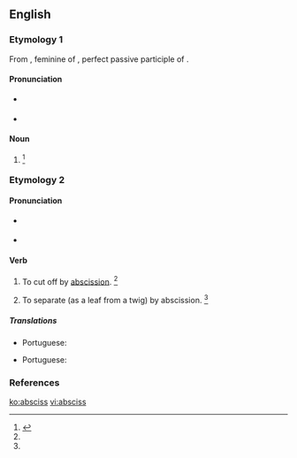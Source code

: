 ==English==

===Etymology 1===
From {{etyl|la|en}} {{m|la|abscissa}}, feminine of {{m|la|abscissus}}, perfect passive participle of {{m|la|abscindō||cut asunder}}.

====Pronunciation====
* {{a|RP}} {{IPA|/ˈæb.sɪs/|lang=en}}
* {{a|US}} {{IPA|/ˈæb.sɪs/|lang=en}}

====Noun====
{{en-noun|es}}

# {{alternate form of|abscissa|lang=en}}{{defdate|First attested in the late 17<sup>th</sup> century.}}<ref name=SOED>{{R:SOED5|page=8}}</ref>

===Etymology 2===
{{back-form|abscission|lang=en}}

====Pronunciation====
* {{a|RP}} {{IPA|/əbˈsɪs/|lang=en}}
* {{a|US}} {{IPA|/æbˈsɪs/|lang=en}}
{{rfap|UK|UK|lang=en}}

====Verb====
{{en-verb|es}}

# {{label|en|transitive}} To cut off by [[abscission]]. {{defdate|First attested in the mid 19<sup>th</sup> century.}}<ref name=SOED/>
# {{label|en|intransitive}} To separate (as a leaf from a twig) by abscission. {{defdate|First attested in the mid 19<sup>th</sup> century.}}<ref name=SOED/>

=====Translations=====
{{trans-top|to cut off by abscission}}
* Portuguese: {{t|pt|abscindir}}
{{trans-mid}}
{{trans-bottom}}

{{trans-top|to separate by abscission}}
* Portuguese: {{t|pt|abscindir}}
{{trans-mid}}
{{trans-bottom}}

===References===
<references/>

[[ko:absciss]]
[[vi:absciss]]